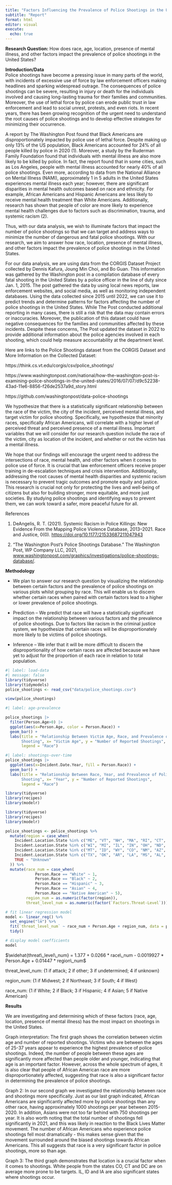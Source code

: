 ```yaml
---
title: "Factors Influencing the Prevalence of Police Shootings in the United States"
subtitle: "Report"
format: html
editor: visual
execute:
  echo: true
---
```


**Research Question:** How does race, age, location, presence of mental illness, and other factors impact the prevalence of police shootings in the United States?

**Introduction/Data**\
Police shootings have become a pressing issue in many parts of the world, with incidents of excessive use of force by law enforcement officers making headlines and sparking widespread outrage. The consequences of police shootings can be severe, resulting in injury or death for the individuals involved and causing long-lasting trauma for their families and communities. Moreover, the use of lethal force by police can erode public trust in law enforcement and lead to social unrest, protests, and even riots. In recent years, there has been growing recognition of the urgent need to understand the root causes of police shootings and to develop effective strategies for minimizing their occurrence. 

A report by The Washington Post found that Black Americans are disproportionately impacted by police use of lethal force. Despite making up only 13% of the US population, Black Americans accounted for 24% of all people killed by police in 2020 (1). Moreover, a study by the Ruderman Family Foundation found that individuals with mental illness are also more likely to be killed by police. In fact, the report found that in some cities, such as Los Angeles, people with mental illness accounted for nearly 40% of all police shootings. Even more, according to data from the National Alliance on Mental Illness (NAMI), approximately 1 in 5 adults in the United States experiences mental illness each year; however, there are significant disparities in mental health outcomes based on race and ethnicity. For example, African Americans and Hispanic Americans are less likely to receive mental health treatment than White Americans. Additionally, research has shown that people of color are more likely to experience mental health challenges due to factors such as discrimination, trauma, and systemic racism (2).

Thus, with our data analysis, we wish to illuminate factors that impact the number of police shootings so that we can target and address ways to minimize the number of dangerous and fatal police shootings. With our research, we aim to answer how race, location, presence of mental illness, and other factors impact the prevalence of police shootings in the United States.

For our data analysis, we are using data from the CORGIS Dataset Project collected by Dennis Kafura, Joung Min Choi, and Bo Guan. This information was gathered by the Washington post in a compilation database of every fatal shooting in the United States by a police officer in the line of duty since Jan. 1, 2015. The post gathered the data by using local news reports, law enforcement websites, and social media, as well as monitoring independent databases. Using the data collected since 2015 until 2022, we can use it to predict trends and determine patterns for factors affecting the number of police shootings in the United States. While The Post conducted additional reporting in many cases, there is still a risk that the data may contain errors or inaccuracies. Moreover, the publication of this dataset could have negative consequences for the families and communities affected by these incidents. Despite these concerns, The Post updated the dataset in 2022 to provide additional information about the police agencies involved in each shooting, which could help measure accountability at the department level.

Here are links to the Police Shootings dataset from the CORGIS Dataset and More Information on the Collected Dataset:

https://think.cs.vt.edu/corgis/csv/police_shootings/

https://www.washingtonpost.com/national/how-the-washington-post-is-examining-police-shootings-in-the-united-states/2016/07/07/d9c52238-43ad-11e6-8856-f26de2537a9d_story.html

https://github.com/washingtonpost/data-police-shootings

We hypothesize that there is a statistically significant relationship between the race of the victim, the city of the incident, perceived mental illness, and target victim for police shooting. Specifically, we hypothesize that minority races, specifically African Americans, will correlate with a higher level of perceived threat and perceived presence of a mental illness. Important variables that we will consider for our research question include the race of the victim, city as location of the incident, and whether or not the victim has a mental illness. 

We hope that our findings will encourage the urgent need to address the intersections of race, mental health, and other factors when it comes to police use of force. It is crucial that law enforcement officers receive proper training in de-escalation techniques and crisis intervention. Additionally, addressing the root causes of mental health disparities and systemic racism is necessary to prevent tragic outcomes and promote equity and justice. This research is crucial not only for protecting the lives and well-being of citizens but also for building stronger, more equitable, and more just societies. By studying police shootings and identifying ways to prevent them, we can work toward a safer, more peaceful future for all.\

References

1.  DeAngelis, R. T. (2021). Systemic Racism in Police Killings: New Evidence From the Mapping Police Violence Database, 2013--2021. Race and Justice, 0(0). <https://doi.org/10.1177/21533687211047943>

2.  "The Washington Post's Police Shootings Database." The Washington Post, WP Company LLC, 2021, [www.washingtonpost.com/graphics/investigations/police-shootings-database/](http://www.washingtonpost.com/graphics/investigations/police-shootings-database/).\

**Methodology**

-   We plan to answer our research question by visualizing the relationship between certain factors and the prevalence of police shootings on various plots whilst grouping by race. This will enable us to discern whether certain races when paired with certain factors lead to a higher or lower prevalence of police shootings.

-   Prediction -- We predict that race will have a statistically significant impact on the relationship between various factors and the prevalence of police shootings. Due to factors like racism in the criminal justice system, we hypothesize that certain races will be disproportionately more likely to be victims of police shootings.

-   Inference -- We infer that it will be more difficult to discern the disproportionality of how certain races are affected because we have yet to adjust for the proportion of each race in relation to total population.

```r
#| label: load-data
#| message: false
library(tidyverse)
library(tidymodels)
police_shootings <- read_csv("data/police_shootings.csv")

```

```r
view(police_shootings)
```

```r
#| label: age-prevalence

police_shootings |>
  filter(Person.Age>0) |>
  ggplot(aes(x=Person.Age, color = Person.Race)) +
  geom_bar() +
  labs(title = "Relationship Between Victim Age, Race, and Prevalence of Police 
       Shooting", x= "Victim Age", y = "Number of Reported Shootings", 
       legend = "Race")

```

```r
#| label: shootings-over-time
police_shootings |>
  ggplot(aes(x=Incident.Date.Year, fill = Person.Race)) +
  geom_bar() + 
  labs(title = "Relationship Between Race, Year, and Prevalence of Police 
       Shooting", x= "Year", y = "Number of Reported Shootings", 
       legend = "Race")

```

```r
library(tidyverse)
library(recipes)
library(modelr)

library(tidyverse)
library(recipes)
library(modelr)

police_shootings <- police_shootings %>%
  mutate(region = case_when(
    Incident.Location.State %in% c("ME", "VT", "NH", "MA", "RI", "CT", "NY", "PA", "NJ") ~ "Northeast",
    Incident.Location.State %in% c("WI", "MI", "IL", "IN", "OH", "ND", "SD", "NE", "KS", "MN", "IA", "MO") ~ "Midwest",
    Incident.Location.State %in% c("MT", "ID", "WY", "CO", "NM", "AZ", "UT", "NV", "CA", "OR", "WA", "AK", "HI") ~ "West",
    Incident.Location.State %in% c("TX", "OK", "AR", "LA", "MS", "AL", "TN", "KY", "GA", "FL", "SC", "NC", "VA", "WV", "MD", "DE", "DC") ~ "South",
    TRUE ~ "Unknown"
  )) %>%
  mutate(race_num = case_when(
             Person.Race == "White" ~ 1,
             Person.Race == "Black" ~ 2,
             Person.Race == "Hispanic" ~ 3,
             Person.Race == "Asian" ~ 4,
             Person.Race == "Native American" ~ 5),
         region_num = as.numeric(factor(region)),
         threat_level_num = as.numeric(factor(`Factors.Threat-Level`)))

# fit linear regression model
model <- linear_reg() %>%
  set_engine("lm") %>%
  fit(`threat_level_num` ~ race_num + Person.Age + region_num, data = police_shootings) %>%
  tidy()

# display model coefficients
model

```

$\widehat{threat\_level\_num} = 1.377  +  0.0266 * race\_num  - 0.0019927 * Person.Age  +  0.01447 * region\_num$

threat_level_num: {1 if attack; 2 if other; 3 if undetermined; 4 if unknown}

region_num: {1 if Midwest; 2 if Northeast; 3 if South; 4 if West}

race_num: {1 if White; 2 if Black; 3 if Hispanic; 4 if Asian; 5 if Native American}

**Results**\

We are investigating and determining which of these factors (race, age, location, presence of mental illness) has the most impact on shootings in the United States.

Graph interpretation: The first graph shows the correlation between victim age and number of reported shootings. Victims who are between the ages of 25-37 years appear to experience the highest prevalence of police shootings. Indeed, the number of people between these ages are significantly more affected than people older and younger, indicating that age is an important factor. However, across the whole spectrum of ages, it is also clear that people of African American race are more disproportionately affected, suggesting that race is also a significant factor in determining the prevalence of police shootings.

Graph 2: In our second graph we investigated the relationship between race and shootings more specifically. Just as our last graph indicated, African Americans are significantly affected more by police shootings than any other race, having approximately 1000 shootings per year between 2015-2020. In addition, Asians were not too far behind with 750 shootings per year. It is also worth noting that the total number of shootings fell significantly in 2021, and this was likely in reaction to the Black Lives Matter movement. The number of African Americans who experience police shootings fell most dramatically - this makes sense given that the movement surrounded around the biased shootings towards African Americans. This all suggests that race is a very significant factor in police shootings, more so than age.

Graph 3: The third graph demonstrates that location is a crucial factor when it comes to shootings. White people from the states CO, CT and DC are on average more prone to be targets. IL, ID and IA are also significant states where shootings occur.
